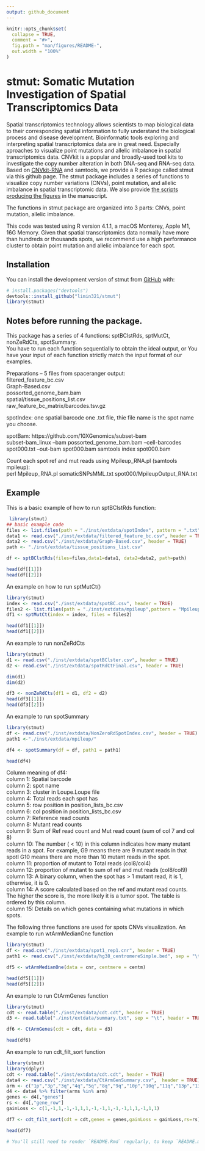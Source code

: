 ```yaml
---
output: github_document
---
```


<!-- README.md is generated from README.Rmd. Please edit that file -->

```r
knitr::opts_chunk$set(
  collapse = TRUE,
  comment = "#>",
  fig.path = "man/figures/README-",
  out.width = "100%"
)
```

# stmut: Somatic Mutation Investigation of Spatial Transcriptomics Data

<!-- badges: start -->
<!-- badges: end -->

Spatial transcriptomics technology allows scientists to map biological data to their corresponding spatial information to fully understand the biological process and disease development. Bioinformatic tools exploring and interpreting spatial transcriptomics data are in great need. Especially aproaches to visualize point mutations and allelic imbalance in spatial transcriptomics data. 
CNVkit is a popular and broadly-used tool kits to investigate the copy number alteration in both DNA-seq and RNA-seq data. Based on [CNVkit-RNA](https://cnvkit.readthedocs.io/en/stable/rna.html) and samtools, we provide a R package called stmut via this github page. The stmut package includes a series of functions to visualize copy number variations (CNVs), point mutation, and allelic imbalance in spatial transcriptomic data. We also provide [the scripts producing the figures](https://github.com/limin321/stmut/blob/master/FigTableScripts/FigTables.md) in the manuscript.<br />

The functions in stmut package are organized into 3 parts: CNVs, point mutation, allelic imbalance.

This code was tested using R version 4.1.1, a macOS Monterey, Apple M1, 16G Memory. Given that spatial transcriptomics data normally have more than hundreds or thousands spots, we recommend use a high performance cluster to obtain point mutation and allelic imbalance for each spot.

## Installation 

You can install the development version of stmut from [GitHub](https://github.com/) with:

``` r
# install.packages("devtools")
devtools::install_github("limin321/stmut")
library(stmut)
```
## Notes before running the package.
This package has a series of 4 functions: sptBClstRds, sptMutCt, nonZeRdCts, spotSummary. <br />
You have to run each function sequentially to obtain the ideal output, or You have your input of each function strictly match the input format of our examples.



Preparations -- 5 files from spaceranger output: <br />
filtered_feature_bc.csv <br />
Graph-Based.csv <br />
possorted_genome_bam.bam <br />
spatial/tissue_positions_list.csv <br />
raw_feature_bc_matrix/barcodes.tsv.gz <br />



spotIndex: one spatial barcode one .txt file, thie file name is the spot name you choose. <br />

spotBam:
https://github.com/10XGenomics/subset-bam <br />
subset-bam_linux --bam possorted_genome_bam.bam --cell-barcodes spot000.txt --out-bam spot000.bam
samtools index spot000.bam

Count each spot ref and mut reads using Mpileup_RNA.pl (samtools mpileup): <br />
perl Mpileup_RNA.pl somaticSNPsMML.txt spot000/MpileupOutput_RNA.txt






## Example

This is a basic example of how to run sptBClstRds function:

```r
 library(stmut)
## basic example code
files <- list.files(path = "./inst/extdata/spotIndex", pattern = ".txt", full.names = TRUE, recursive = FALSE)
data1 <- read.csv("./inst/extdata/filtered_feature_bc.csv", header = TRUE)
data2 <- read.csv("./inst/extdata/Graph-Based.csv", header = TRUE)
path <- "./inst/extdata/tissue_positions_list.csv"

df <- sptBClstRds(files=files,data1=data1, data2=data2, path=path)

head(df[[1]])
head(df[[2]])
```


An example on how to run sptMutCt()
```r
library(stmut)
index <- read.csv("./inst/extdata/spotBC.csv", header = TRUE)
files2 <- list.files(path = "./inst/extdata/mpileup",pattern = "MpileupOutput_RNA.txt", full.names = TRUE, recursive = TRUE, include.dirs = TRUE)
df1 <- sptMutCt(index = index, files = files2)

head(df1[[1]])
head(df1[[2]])


```

An example to run nonZeRdCts
```r
library(stmut)
d1 <- read.csv("./inst/extdata/spotBClster.csv", header = TRUE)
d2 <- read.csv("./inst/extdata/spotRdCtFinal.csv", header = TRUE)

dim(d1)
dim(d2)

df3 <- nonZeRdCts(df1 = d1, df2 = d2)
head(df3[[1]])
head(df3[[2]])

```

An example to run spotSummary
```r
library(stmut)
df <- read.csv("./inst/extdata/NonZeroRdSpotIndex.csv", header = TRUE)
path1 <-"./inst/extdata/mpileup/"

df4 <- spotSummary(df = df, path1 = path1)

head(df4)

```
Column meaning of df4: <br />
column 1: Spatial barcode <br />
column 2: spot name <br />
column 3: cluster in Loupe.Loupe file <br />
column 4: Total reads each spot has <br />
column 5: row position in position_lists_bc.csv <br />
column 6: col position in position_lists_bc.csv <br />
column 7: Reference read counts <br />
column 8: Mutant read counts <br />
column 9: Sum of Ref read count and Mut read count (sum of col 7 and col 8) <br />
column 10: The number ( < 10) in this column indicates how many mutant reads in a spot. For example, G9 means there are 9 mutant reads in that spotl G10 means there are more than 10 mutant reads in the spot. <br />
column 11: proportion of mutant to Total reads (col8/col4) <br />
column 12: proportion of mutant to sum of ref and mut reads (col8/col9) <br />
column 13: A binary column, when the spot has > 1 mutant read, it is 1, otherwise, it is 0. <br />
column 14: A score calculated based on the ref and mutant read counts. The higher the score is, the more likely it is a tumor spot. The table is ordered by this column. <br />
column 15: Details on which genes containing what mutations in which spots. <br />



##############################################

The following three functions are used for spots CNVs visualization.
An example to run wtArmMedianOne function
```r
library(stmut)
df <- read.csv("./inst/extdata/spot1_rep1.cnr", header = TRUE)
path1 <- read.csv("./inst/extdata/hg38_centromereSimple.bed", sep = "\t", header = FALSE) 

df5 <- wtArmMedianOne(data = cnr, centmere = centm)

head(df5[[1]])
head(df5[[2]])
```

An example to run CtArmGenes function
```r
library(stmut)
cdt <- read.table("./inst/extdata/cdt.cdt", header = TRUE)
d3 <- read.table("./inst/extdata/summary.txt", sep = "\t", header = TRUE) 

df6 <- CtArmGenes(cdt = cdt, data = d3)

head(df6)
```


An example to run cdt_filt_sort function
```r
library(stmut)
library(dplyr)
cdt <- read.table("./inst/extdata/cdt.cdt", header = TRUE)
data4 <- read.csv("./inst/extdata/CtArmGenSummary.csv",  header = TRUE)
arm <- c("1p","3p","3q","4q","5q","8q","9q","10p","10q","11q","13p","13q", "20p","20q","21q","14q","17q")
d4 <- data4 %>% filter(arms %in% arm)
genes <- d4[,"genes"]
rs <- d4[,"gene_row"]
gainLoss <- c(1,-1,1,-1,-1,1,1,-1,-1,1,-1,-1,1,1,-1,1,1)

df7 <- cdt_filt_sort(cdt = cdt,genes = genes,gainLoss = gainLoss,rs=rs)

head(df7)
```




```r
# You'll still need to render `README.Rmd` regularly, to keep `README.md` up-to-date. `devtools::build_readme()` is handy for this. You could also use GitHub Actions to re-render `README.Rmd` every time you push. An example workflow can be found here: <https://github.com/r-lib/actions/tree/v1/examples>.
```

